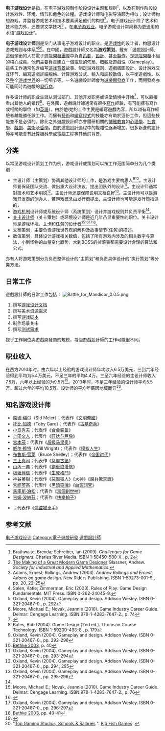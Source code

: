 {{NoteTA
| G1=Games
}}
{{VG Industry}}
{{Distinguish|游戏编程|游戏设计}}

'''电子游戏设计'''是指，在[[电子游戏|电子游戏]]预制作阶段设计主题和规则<ref>Brathwaite, Brenda; Schreiber, Ian (2009). ''Challenges for Game Designers''. Charles River Media. ISBN 1-58450-580-X., p. 2</ref>，以及在制作阶段设计游戏性、环境、情节和角色的过程。游戏设计师和电影导演颇为相似；设计师构想游戏，并监督游戏艺术和技术要素满足他们的构想<ref>[http://www.siam.org/news/news.php?id=1699 The Making of a Great Modern Game Designer] {{Wayback|url=http://www.siam.org/news/news.php?id=1699 |date=20170825231853 }} Glassner, Andrew. ''Society for Industrial and Applied Mathematics''.</ref>。电子游戏设计除了艺术和技术能力外，还要求文学技巧<ref>Adams, Ernest; Rollings, Andrew (2003). ''Andrew Rollings and Ernest Adams on game design''. New Riders Publishing. ISBN 1-59273-001-9., pp. 20, 22-25</ref> 。在[[电子游戏业|电子游戏业]]，电子游戏设计常简称为更通用的术语“[[游戏设计|游戏设计]]”。

'''电子游戏设计师'''则是专门从事电子游戏设计的职业，是[[游戏性|游戏性]]的设计者，构思设计游戏规则与体系<ref>Salen, Katie; Zimmerman, Eric (2003). Rules of Play: Game Design Fundamentals. MIT Press. ISBN 0-262-24045-9.</ref><ref>Oxland, Kevin (2004). Gameplay and design. Addison Wesley. ISBN 0-321-20467-0., p. 292</ref><ref>Moore, Michael E.; Novak, Jeannie (2010). Game Industry Career Guide. Delmar: Cengage Learning. ISBN 978-1-4283-7647-2., p. 74</ref>。在中國，遊戲設計師又名為'''游戏策划'''。戴有「遊戲設計師」這個頭銜的人在電子遊戲[[開發團隊|開發團隊]]中負責[[策劃|策劃]]、[[設計|設計]]、甚至[[製作|製作]]，是[[遊戲開發|遊戲開發]]小組的核心成員。他們主要負責建立一個電玩的佈局、概觀及[[遊戲性|遊戲性]]（Gameplay）。這些工作通常包含编写[[游戏背景|游戏背景]]故事、制定游戏规则、遊戲版圖設計、设计游戏交互环节、編寫遊戲詳細規格、计算游戏公式、輸入和調較數值，以平衡遊戲性、以及整个[[游戏世界|游戏世界]]的一切细节等。一名遊戲設計師會为[[遊戲開發商|遊戲開發商]]工作，而開發商亦可能同時為遊戲的[[遊戲發行商|發行商]]。

许多设计师的职业生涯从测试部门、其他开发职务或课堂情境中开始<ref>{{Cite web |url=http://www.nyfa.edu/game-design-school/ |title="Formal tuition in video game design" |accessdate=2015-01-08 |archive-date=2014-10-25 |archive-url=https://web.archive.org/web/20141025004830/https://www.nyfa.edu/game-design-school/ |dead-url=no }}</ref>，可以直接看出其他人的错误<ref>Bates, Bob (2004). Game Design (2nd ed.). Thomson Course Technology. ISBN 1-59200-493-8., p. 179</ref>。在外國，遊戲設計師通常有很多[[寫作|寫作]]經驗，有可能擁有寫作或相關的學位（如[[英語|英語]]）。由於他/她的工作主要是編寫遊戲內容，所以越有寫作經驗者越能勝任該工作。而擁有[[藝術家|藝術]]和[[程序員|編寫程式]]的技能亦有助於這份工作，但這些技能並不是必須的。除此之外遊戲設計師亦會鑽研相關的[[博雅教育|博雅教育]]如[[心理學|心理學]]、[[社會學|社會學]]、[[戲劇|戲劇]]、[[美術|美術]]及[[哲學|哲學]]。由於遊戲設計過程中的複雜性逐漸增加，很多新進的設計師亦可能會有[[計算機科學|計算機科學]]或電腦工程等其他的背景。

== 分类 ==
以常见游戏设计策划工作为例，游戏设计或策划可以按工作范围简单分为几个类别：
* 主设计师（主策划）协调其他设计师的工作，是游戏主要构思人<ref>Oxland, Kevin (2004). Gameplay and design. Addison Wesley. ISBN 0-321-20467-0., pp. 292-296</ref><ref name="Bethke40">[[#Bethke|Bethke 2003]], p. 40</ref>。主设计师要保证团队交流、做出重大设计决议，提出团队外的设计<ref>Oxland, Kevin (2004). Gameplay and design. Addison Wesley. ISBN 0-321-20467-0., pp. 293-294</ref>。主设计师通常對技术和艺术明锐<ref>Oxland, Kevin (2004). Gameplay and design. Addison Wesley. ISBN 0-321-20467-0., pp. 294, 295</ref>。主设计师还要保障说明文档良好<ref>Oxland, Kevin (2004). Gameplay and design. Addison Wesley. ISBN 0-321-20467-0., pp. 295-296</ref>。主设计师可以是游戏开发商的创办人，若游戏概念由发行商提出，主设计师也可能是发行商指派的，
* [[游戏机制|游戏机制]]设计师或系统设计师（系统策划）设计并游戏规则并负责平衡<ref name="Bethke40" />。
* [[关卡设计师|关卡设计师]]（关卡策划）或环境设计师是近几年凸显重要性的职位。关卡设计师是游戏环境、[[关卡_(电子游戏)|关卡]]和任务的设计者<ref name="MoNov76">Moore, Michael E.; Novak, Jeannie (2010). Game Industry Career Guide. Delmar: Cengage Learning. ISBN 978-1-4283-7647-2., p. 76</ref><ref name="ShahArt1">{{cite web|url=http://www.gamasutra.com/features/20060425/shahrani_01.shtml |archiveurl=https://web.archive.org/web/20090422170131/http://gamasutra.com/features/20060425/shahrani_01.shtml |archivedate=2009-04-22 |title=Educational Feature: A History and Analysis of Level Design in 3D Computer Games |first=Sam |last=Shahrani |date=2006-04-25 |accessdate=2010-03-29 |volume=I |deadurl=yes }}</ref><ref name="Oxland296297">Oxland, Kevin (2004). Gameplay and design. Addison Wesley. ISBN 0-321-20467-0., pp. 296-297</ref><ref>[[#Bethke|Bethke 2003]], pp. 40-41</ref>。
*文案策划，主要负责游戏世界观的解构及故事情节(任务)的描述。
*数值策划，具体设计游戏相关数值，包括了所有游戏内涉及的相关数字与算法，小到怪物的血量变化趋势，大到BOSS的掉落表都需要设计合理的算法和公式。

亦有人将游戏策划分为负责整体设计的“主策划”和负责具体设计的“执行策划”等分类方法。

== 日常工作 ==
遊戲設計師的日常工作包括：
[[File:Battle_for_Mandicor_0.0.5.png|thumb]]
#撰写[[游戏设计文档|游戏设计文档]]
#撰写美术资源需求
#撰写[[游戏脚本|游戏脚本]]
#制作场景关卡
#撰写[[测试需求|测试需求]]

視乎工作綱位與遊戲開發商的規模，每個遊戲設計師的工作可能很不同。

== 职业收入 ==
在西方2010年时，由六年以上经验的游戏设计师年均收入6.5万美元，三到六年经验得到平均为5.4万美元，不足三年的平均4.4万。三至六年经验的主设计师收入7.5万，六年以上经验的为9.5万<ref>{{cite journal| last = Fleming| first = Jeffrey|date=April 2008| title = 9th Annual Salary Survey| journal = [[Game_Developer_(magazine)|Game Developer]]| volume = 17| issue = 4| page = 8| publisher = [[United_Business_Media|United Business Media]]}}</ref>。2013年时，不足三年经验的设计师平均5.5万。超过六年的平均10.5万。设计师的平均年薪因地域而异<ref>"[http://www.bigfishgames.com/blog/video-gaming-industry-numbers-by-region/ Top Gaming Studios, Schools & Salaries] {{Wayback|url=http://www.bigfishgames.com/blog/video-gaming-industry-numbers-by-region/ |date=20130719033906 }}". [http://www.bigfishgames.com/ Big Fish Games] {{Wayback|url=http://www.bigfishgames.com/ |date=20120613211554 }}.</ref>。

== 知名游戏设计师 ==
*[[席德·梅尔|席德·梅尔]]（Sid Meier）；代表作《[[文明_(游戏)|文明帝國]]》
*[[托比·加德|托比·加德]]（Toby Gard）；代表作《[[古墓奇兵_(1996年遊戲)|古墓奇兵]]》
*[[小岛秀夫|小岛秀夫]]；代表作《[[合金装备|合金装备]]》
*[[上田文人|上田文人]]；代表作《[[旺达与巨像|旺达与巨像]]》
*[[宫本茂|宫本茂]]；代表作《[[超级马里奥|超级马里奥]]》
*[[威尔·赖特|威尔·赖特]]（Will Wright）；代表作《[[模拟人生|模拟人生]]》
*[[布鲁斯·雪莱|布鲁斯·雪莱]]（Bruce Shelley）；代表作《[[帝国时代|帝国时代]]》
*[[三上真司|三上真司]]；代表作《[[惡靈古堡|惡靈古堡]]》
*[[山內一典|山內一典]]；代表作《[[跑車浪漫旅|跑車浪漫旅]]》
*[[板垣伴信|板垣伴信]]；代表作《[[生死格鬥|生死格鬥]]》
*[[神谷英樹|神谷英樹]]；代表作《[[惡魔獵人|惡魔獵人]]》《[[大神|大神]]》《[[魔兵驚天錄|魔兵驚天錄]]》
*[[宮崎英高|宮崎英高]]；代表作《[[黑暗靈魂|黑暗靈魂]]》《[[血源詛咒|血源詛咒]]》
*[[馬庫斯·泊松|馬庫斯·泊松]]；代表作《[[當個創世神|當個創世神]]》
*[[吉姆·波納茲|吉姆·波納茲]]；代表作《[[快樂輪子|快樂輪子]]》
*{{link-en|大卫·琼斯（游戏开发者）|David Jones (video game developer)|大卫·琼斯}}；代表作《[[俠盜獵車手|俠盜獵車手]]》

== 参考文献 ==
{{Reflist}}

{{設計}}
[[Category:电子游戏设计|]]
[[Category:電子遊戲研發|Category:電子遊戲研發]]
[[Category:遊戲設計師|]]
